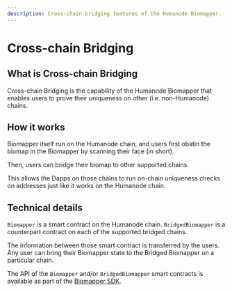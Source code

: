 ```yaml
---
description: Cross-chain bridging features of the Humanode Biomapper.
---
```


# Cross-chain Bridging

## What is Cross-chain Bridging

Cross-chain Bridging is the capability of the Humanode Biomapper that enables
users to prove their uniqueness on other (i.e. non-Humanode) chains.

## How it works

Biomapper itself run on the Humanode chain, and users first obatin
the biomap in the Biomapper by scanning their face (in short).

Then, users can bridge their biomap to other supported chains.

This allows the Dapps on those chains to run on-chain uniqueness checks
on addresses just like it works on the Humanode chain.

## Technical details

`Biomapper` is a smart contract on the Humanode chain.
`BridgedBiomapper` is a counterpart contract on each of the supported bridged
chains.

The information between those smart contract is transferred by the users.
Any user can bring their Biomapper state to the Bridged Biomapper on
a particular chain.

The API of the `Biomapper` and/or `BridgedBiomapper` smart contracts is
available as part of the [Biomapper SDK](integration/biomapper-sdk).
